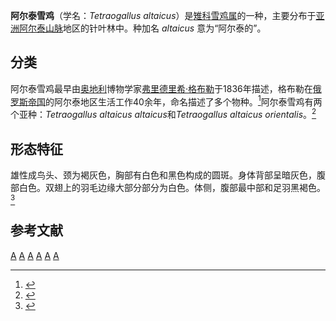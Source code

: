 {{speciesbox
| name =阿尔泰雪鸡
| image = TetraogallusAltaicus.jpg
| status = LC
| status_system = IUCN3.1
| status_ref = <ref>{{cite iucn|url=https://www.iucnredlist.org/details/22678670/0 |title=''Tetraogallus altaicus'' |author=BirdLife International |author-link=BirdLife International |year=2012 |access-date=26 November 2013|ref=harv}}</ref>
| genus = Tetraogallus
| species = altaicus
| authority = [[弗里德里希·奥古斯特·冯·格布勒|Gebler]]，1836
| synonyms = ''Perdix altaica''<small> Gebler,1836</small>
| synonyms_ref=<ref name="avibase"/>
}}
'''阿尔泰雪鸡'''（学名：''Tetraogallus altaicus''）是[[雉科|雉科]][[雪鸡属|雪鸡属]]的一种，主要分布于[[亚洲|亚洲]][[阿尔泰山脉|阿尔泰山脉]]地区的针叶林中。种加名 ''altaicus'' 意为“阿尔泰的”。

==分类==
阿尔泰雪鸡最早由[[奥地利|奥地利]]博物学家[[弗里德里希·奥古斯特·冯·格布勒|弗里德里希·格布勒]]于1836年描述，格布勒在[[俄罗斯帝国|俄罗斯帝国]]的阿尔泰地区生活工作40余年，命名描述了多个物种。<ref>{{cite web |url=http://www.museum.ru/museum/asrsm/exib/ad&a/chpt3en.htm |title=Frederic Gebler, Demidov Prize Laureate |work=A. N. Demidov. Historical - cultural heritage |publisher=Altai State Regional Studies Museum |accessdate=2013-09-26 |archive-date=2013-09-28 |archive-url=https://web.archive.org/web/20130928032731/http://www.museum.ru/museum/asrsm/exib/ad%26a/chpt3en.htm |dead-url=no }}</ref>阿尔泰雪鸡有两个亚种：''Tetraogallus altaicus altaicus''和''Tetraogallus altaicus orientalis''。<ref name="avibase">{{cite web |url=http://avibase.bsc-eoc.org/species.jsp?avibaseid=D9A6E25C5C83C6F9 |title=Altai Snowcock (''Tetraogallus altaicus'') (Gebler, 1836) |work=Avibase |publisher= |accessdate=2013-09-26 |archive-date=2013-09-28 |archive-url=https://web.archive.org/web/20130928181046/http://avibase.bsc-eoc.org/species.jsp?avibaseid=D9A6E25C5C83C6F9 |dead-url=no }}</ref>

==形态特征==
雄性成鸟头、颈为褐灰色，胸部有白色和黑色构成的圆斑。身体背部呈暗灰色，腹部白色。双翅上的羽毛边缘大部分部分为白色。体侧，腹部最中部和足羽黑褐色。<ref>{{cite journal |author1=黄人鑫 |author2=米尔曼 |author3=邵红光 |title=中国鸟类新纪录——阿尔泰雪鸡 |journal=《动物分类学报》 |date=1992年10月 |volume=第17卷 |issue=第4期 |pages=501-502 |url=https://www.ixueshu.com/document/66a4b6e64603bc36691d730bbf8616e9318947a18e7f9386.html |accessdate=2021-03-17}}</ref>


==参考文献==
{{reflist}}

[[Category:雪鸡属|A]]
[[Category:中國國家二級保護動物|A]]
[[Category:新疆动物|A]]
[[Category:蒙古动物|A]]
[[Category:俄羅斯鳥類|A]]
[[Category:1836年描述的鸟类|A]]